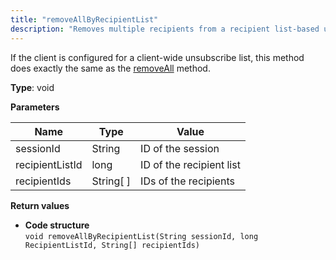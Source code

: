 ```yaml
---
title: "removeAllByRecipientList"
description: "Removes multiple recipients from a recipient list-based unsubscribe list in Optimizely Campaign."
---
```


If the client is configured for a client-wide unsubscribe list, this method does exactly the same as the [removeAll](/optimizely-campaign/docs/removeall-unsubscribews) method.

**Type**: void

**Parameters**

| Name            | Type        | Value                    |
| --------------- | ----------- | ------------------------ |
| sessionId       | String      | ID of the session        |
| recipientListId | long        | ID of the recipient list |
| recipientIds    | String\[ \] | IDs of the recipients    |

**Return values**

* **Code structure**  
`void removeAllByRecipientList(String sessionId, long RecipientListId, String[] recipientIds)  
`